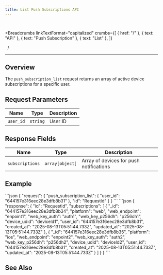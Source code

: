```yaml
---
title: List Push Subscriptions API
---
```


<br />



<Breadcrumbs
  linkTextFormat="capitalized"
  crumbs={[
    { href: "/" },
    { text: "API" },
    { text: "Push Subscription" },
    { text: "List" },
  ]}
>
  <Icon slot="index" name="seti:powershell" />
  <span slot="separator">&nbsp;&nbsp;/&nbsp;</span>
</Breadcrumbs>

---


## Overview

> <Badge text="wss" variant="tip" size="large" />
> <Badge text="push_subscription_list" size="large" />

The `push_subscription_list` request returns an array of active device subscriptions for a specific user.

## Request Parameters

| Name      | Type     | Description |
| --------- | -------- | ----------- |
| `user_id` | `string` | User ID     |

## Response Fields

| Name            | Type            | Description                             |
| --------------- | --------------- | --------------------------------------- |
| `subscriptions` | `array[object]` | Array of devices for push notifications |

## Example

<Tabs>
  <TabItem label="Request">
```json
{
  "request": {
    "push_subscription_list": {
      "user_id": "644157e316eec28e3dfb8b31"
    },
    "id": "RequestId"
  }
}
```
  </TabItem>  
</Tabs>

<Tabs>
  <TabItem label="Response">
```json
{
  "response": {
    "id": "RequestId",
    "subscriptions": [
      {
        "_id": "644157e316eec28e3dfb8b34",
        "platform": "web",
        "web_endpoint": "enpoint1",
        "web_key_auth": "auth1",
        "web_key_p256dh": "p256dh1",
        "device_udid": "deviceId1",
        "user_id": "644157e316eec28e3dfb8b31",
        "created_at": "2025-08-13T05:51:44.733Z",
        "updated_at": "2025-08-13T05:51:44.733Z"
      },
      {
        "_id": "644157e316eec28e3dfb8b35",
        "platform": "ios",
        "web_endpoint": "enpoint2",
        "web_key_auth": "auth2",
        "web_key_p256dh": "p256dh2",
        "device_udid": "deviceId2",
        "user_id": "644157e316eec28e3dfb8b31",
        "created_at": "2025-08-13T05:51:44.733Z",
        "updated_at": "2025-08-13T05:51:44.733Z"
      }
    ]
  }
}
```
  </TabItem>  
</Tabs>

## See Also

<LinkCard
  title="SAMA chat server API: Push Notifications"
  href="https://medium.com/sama-communications/sama-chat-server-api-push-notifications-7e904eb04a0c"
  description="Yes, you’ve heard this sound on your phone or other device many times. Nowadays, any application has notifications and..."
/>

<script
  src="https://giscus.app/client.js"
  data-repo="SAMA-Communications/sama-server"
  data-repo-id="R_kgDOIBiYjA"
  data-category-id="DIC_kwDOIBiYjM4CuYYL"
  data-mapping="pathname"
  data-strict="0"
  data-reactions-enabled="1"
  data-emit-metadata="0"
  data-input-position="top"
  data-theme="transparent_dark"
  data-lang="en"
  data-loading="lazy"
  crossorigin="anonymous"
  async
></script>
